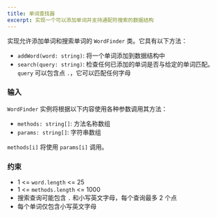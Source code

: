 ```yaml
---
title: 单词查找器
excerpt: 实现一个可以添加单词并支持通配符搜索的数据结构
---
```



实现允许添加单词和搜索单词的 `WordFinder` 类。它具有以下方法：

- `addWord(word: string)`: 将一个单词添加到数据结构中
- `search(query: string)`: 检查任何已添加的单词是否与给定的单词匹配。`query` 可以包含点 `.`，它可以匹配任何字母

### 输入

`WordFinder` 实例将根据以下内容使用各种参数调用其方法：

- `methods: string[]`: 方法名称数组
- `params: string[]`: 字符串数组

`methods[i]` 将使用 `params[i]` 调用。

<MDXTestExamples testCases={runTestCases} />

### 约束

- 1 &lt;= `word.length` &lt;= 25
- 1 &lt;= `methods.length` &lt;= 1000
- 搜索查询可能包含 `.` 和小写英文字母，每个查询最多 2 个点
- 每个单词仅包含小写英文字母
